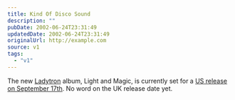 ```yaml
---
title: Kind Of Disco Sound
description: ""
pubDate: 2002-06-24T23:31:49
updatedDate: 2002-06-24T23:31:49
originalUrl: http://example.com
source: v1
tags:
  - "v1"
---
```


The new [Ladytron][1] album, Light and Magic, is currently set for a [US release on September 17th][2]. No word on the UK release date yet.

[1]: http://www.ladytron.com/ "official Ladytron website"
[2]: http://www.emperornorton.com/mod/artistpage.php3?artist=ladytron "Ladytron section on Emperor Norton Records"
